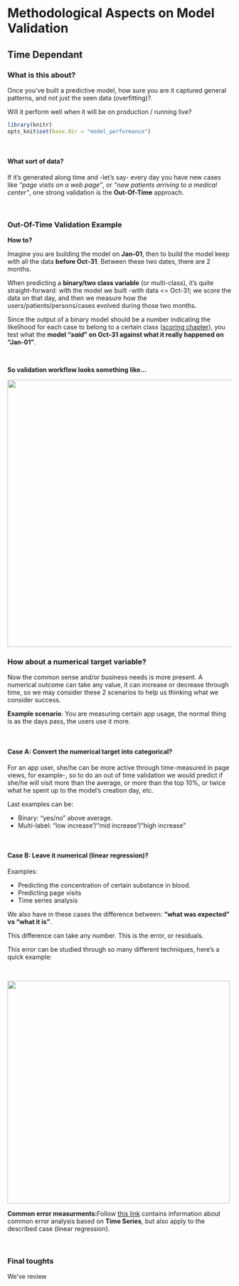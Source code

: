 # Methodological Aspects on Model Validation
## Time Dependant

### What is this about?

Once you've built a predictive model, how sure you are it captured general patterns, and not just the seen data (overfitting)?. 

Will it perform well when it will be on production / running live?


```r
library(knitr)
opts_knit$set(base.dir = "model_performance")
```

<br>

#### What sort of data?

If it's generated along time and -let's say- every day you have new cases like _"page visits on a web page"_, or _"new patients arriving to a medical center"_, one strong validation is the **Out-Of-Time** approach.

<br>

### Out-Of-Time Validation Example

**How to?**

Imagine you are building the model on **Jan-01**,  then to build the model keep with all the data **before Oct-31**. Between these two dates, there are 2 months.

When predicting a **binary/two class variable** (or multi-class), it's quite straight-forward: with the model we built -with data <= Oct-31; we score the data on that day, and then we measure how the users/patients/persons/cases evolved during those two months.


Since the output of a binary model should be a number indicating the likelihood for each case to belong to a certain class (<a href="http://livebook.datascienceheroes.com/scoring/scoring.html" tagrget="blank">scoring chapter</a>), you test what the **model "_said_" on Oct-31 against what it really happened on "Jan-01"**. 

<br>

**So validation workflow looks something like...**

<img src="categorical_variable.png" width="600px">


### How about a numerical target variable?


Now the common sense and/or business needs is more present. A numerical outcome can take any value, it can increase or decrease through time, so we may consider these 2 scenarios to help us thinking what we consider success.


**Example scenario**: You are measuring certain app usage, the normal thing is as the days pass, the users use it more.


<br>

#### Case A: Convert the numerical target into categorical?


For an app user, she/he can be more active through time-measured in page views, for example-, so to do an out of time validation we would predict if she/he will visit more than the average, or more than the top 10%, or twice what he spent up to the model's creation day, etc. 


Last examples can be:

* Binary: "yes/no" above average.
* Multi-label: "low increase"/"mid increase"/"high increase"


<br>

#### Case B: Leave it numerical (linear regression)?

Examples:

* Predicting the concentration of certain substance in blood. 
* Predicting page visits
* Time series analysis


We also have in these cases the difference between: **"what was expected" vs "what it is"**.


This difference can take any number. This is the error, or residuals.

This error can be studied through so many different techniques, here's a quick example:

<br>

<img src="numerical_variable.png" width="500px">

**Common error measurments:**Follow <a href="https://www.otexts.org/fpp/2/5">this link</a> contains information about common error analysis based on **Time Series**, but also apply to the described case (linear regression).


<br>

### Final toughts

We've review 
